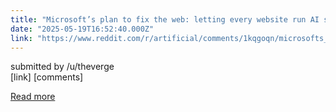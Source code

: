 ```yaml
---
title: "Microsoft’s plan to fix the web: letting every website run AI search for cheap"
date: "2025-05-19T16:52:40.000Z"
link: "https://www.reddit.com/r/artificial/comments/1kqgoqn/microsofts_plan_to_fix_the_web_letting_every/"
---
```


submitted by    /u/theverge  
 [link]   [comments]

[Read more](https://www.reddit.com/r/artificial/comments/1kqgoqn/microsofts_plan_to_fix_the_web_letting_every/)
